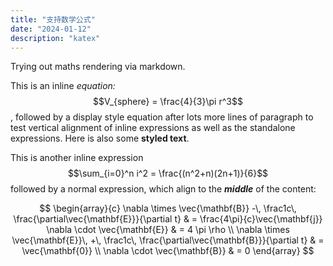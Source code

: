 ```yaml
---
title: "支持数学公式"
date: "2024-01-12"
description: "katex"
---
```


Trying out maths rendering via markdown.

This is an inline _equation:_ $$V_{sphere} = \frac{4}{3}\pi r^3$$, followed by a display style equation after lots more lines of paragraph to test vertical alignment of inline expressions as well as the standalone expressions.
Here is also some **styled text**.

This is another inline expression $$\sum_{i=0}^n i^2 = \frac{(n^2+n)(2n+1)}{6}$$ followed by a normal expression, which align to the **_middle_** of the content:

$$
\begin{array}{c}
\nabla \times \vec{\mathbf{B}} -\, \frac1c\, \frac{\partial\vec{\mathbf{E}}}{\partial t} &
= \frac{4\pi}{c}\vec{\mathbf{j}}    \nabla \cdot \vec{\mathbf{E}} & = 4 \pi \rho \\
\nabla \times \vec{\mathbf{E}}\, +\, \frac1c\, \frac{\partial\vec{\mathbf{B}}}{\partial t} & = \vec{\mathbf{0}} \\
\nabla \cdot \vec{\mathbf{B}} & = 0
\end{array}
$$
